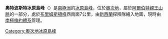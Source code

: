 {{coord|75|50|S|158|12|E|display=title}}

'''奧特波斯特冰原島峰'''（{{lang-en|Outpost Nunataks}}）是[[南極洲|南極洲]]的[[冰原島峰|冰原島峰]]，位於[[奧次地|奧次地]]，屬於[[阿爾伯特親王山脈|阿爾伯特親王山脈]]的一部分，處於[[布里姆斯頓峰|布里姆斯頓峰]]西南面7公里，由[[新西蘭|新西蘭]]探險隊繪入地圖，現時由[[南極條約體系|南極條約體系]]管理。

{{DEFAULTSORT:Outpost Nunataks}}
[[Category:奧次地冰原島峰|Category:奧次地冰原島峰]]


{{OatesLand-geo-stub}}
